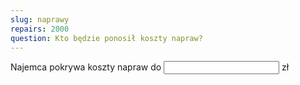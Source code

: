 ```yaml
---
slug: naprawy
repairs: 2000
question: Kto będzie ponosił koszty napraw?
---
```


Najemca pokrywa koszty napraw do <input type="number" name="repairs" value={frontmatter.repairs} required step=".01" min="1" /> zł
